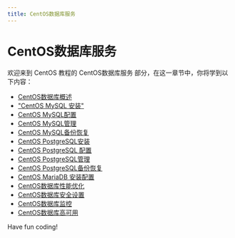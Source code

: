 ```yaml
---
title: CentOS数据库服务
---
```


# CentOS数据库服务

欢迎来到 CentOS 教程的 CentOS数据库服务 部分，在这一章节中，你将学到以下内容：

- [CentOS数据库概述](./0-centos-database-overview.mdx)
- ["CentOS MySQL 安装"](./1-centos-mysql-installation.mdx)
- [CentOS MySQL配置](./2-centos-mysql-configuration.mdx)
- [CentOS MySQL管理](./3-centos-mysql-management.mdx)
- [CentOS MySQL备份恢复](./4-centos-mysql-backup-and-recovery.mdx)
- [CentOS PostgreSQL安装](./5-centos-postgresql-installation.mdx)
- [CentOS PostgreSQL 配置](./6-centos-postgresql-configuration.mdx)
- [CentOS PostgreSQL管理](./7-centos-postgresql-management.mdx)
- [CentOS PostgreSQL备份恢复](./8-centos-postgresql-backup-and-recovery.mdx)
- [CentOS MariaDB 安装配置](./9-centos-mariadb-installation-and-configuration.mdx)
- [CentOS数据库性能优化](./10-centos-database-performance-optimization.mdx)
- [CentOS数据库安全设置](./11-centos-database-security-settings.mdx)
- [CentOS数据库监控](./12-centos-database-monitoring.mdx)
- [CentOS数据库高可用](./13-centos-database-high-availability.mdx)

Have fun coding!